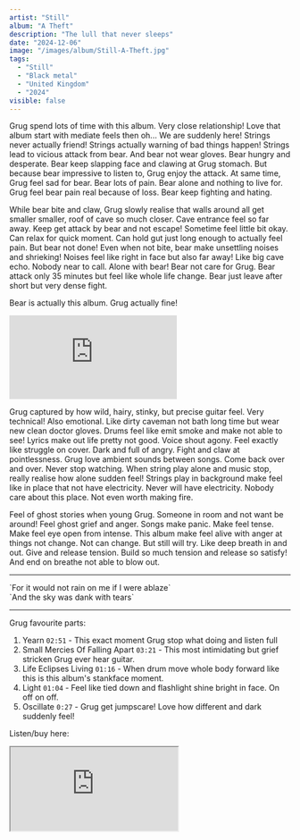 ```yaml
---
artist: "Still"
album: "A Theft"
description: "The lull that never sleeps"
date: "2024-12-06"
image: "/images/album/Still-A-Theft.jpg"
tags:
  - "Still"
  - "Black metal"
  - "United Kingdom"
  - "2024"
visible: false
---
```


Grug spend lots of time with this album. Very close relationship! Love that album start with mediate feels then oh... We are suddenly here! Strings never actually friend! Strings actually warning of bad things happen! Strings lead to vicious attack from bear. And bear not wear gloves. Bear hungry and desperate. Bear keep slapping face and clawing at Grug stomach. But because bear impressive to listen to, Grug enjoy the attack. At same time, Grug feel sad for bear. Bear lots of pain. Bear alone and nothing to live for. Grug feel bear pain real because of loss. Bear keep fighting and hating.

While bear bite and claw, Grug slowly realise that walls around all get smaller smaller, roof of cave so much closer. Cave entrance feel so far away. Keep get attack by bear and not escape!
Sometime feel little bit okay. Can relax for quick moment. Can hold gut just long enough to actually feel pain. But bear not done! 
Even when not bite, bear make unsettling noises and shrieking! Noises feel like right in face but also far away! Like big cave echo. Nobody near to call. Alone with bear! Bear not care for Grug. Bear attack only 35 minutes but feel like whole life change. Bear just leave after short but very dense fight. 

Bear is actually this album. Grug actually fine!

<div class="embed-container">
  <iframe 
    class="embed-video"
    src="https://www.youtube-nocookie.com/embed/ycqtYwhDq1I?si=laCE7QfLyie9JemR" 
    frameborder="0" 
    allow="accelerometer; autoplay; clipboard-write; encrypted-media; gyroscope; picture-in-picture; web-share" 
    referrerpolicy="strict-origin-when-cross-origin" 
    allowfullscreen>
  </iframe>
</div>

Grug captured by how wild, hairy, stinky, but precise guitar feel. Very technical! Also emotional. Like dirty caveman not bath long time but wear new clean doctor gloves. 
Drums feel like emit smoke and make not able to see! Lyrics make out life pretty not good. Voice shout agony. Feel exactly like struggle on cover. Dark and full of angry. Fight and claw at pointlessness. Grug love ambient sounds between songs. Come back over and over. Never stop watching. When string play alone and music stop, really realise how alone sudden feel! Strings play in background make feel like in place that not have electricity. Never will have electricity. Nobody care about this place. Not even worth making fire. 
  
Feel of ghost stories when young Grug. Someone in room and not want be around! Feel ghost grief and anger. 
Songs make panic. Make feel tense. Make feel eye open from intense. This album make feel alive with anger at things not change. Not can change. But still will try. Like deep breath in and out. Give and release tension. Build so much tension and release so satisfy! And end on breathe not able to blow out. 

--------------------------------------------------------

<div className="text-center">
  `For it would not rain on me if I were ablaze` <br />
  `And the sky was dank with tears` <br />  
</div>

--------------------------------------------------------

Grug favourite parts:

1. Yearn `02:51` - This exact moment Grug stop what doing and listen full
1. Small Mercies Of Falling Apart `03:21` - This most intimidating but grief stricken Grug ever hear guitar.
1. Life Eclipses Living `01:16` - When drum move whole body forward like this is this album's stankface moment. 
1. Light `01:04` - Feel like tied down and flashlight shine bright in face. On off on off. 
1. Oscillate `0:27` - Grug get jumpscare! Love how different and dark suddenly feel! 

Listen/buy here:

<iframe
  style={{ border: "0", width: "350px", height: "720px" }}
  src="https://bandcamp.com/EmbeddedPlayer/album=357160604/size=large/bgcol=333333/linkcol=ffffff/transparent=true/" 
  seamless>
  <a href="https://wearestillaband.bandcamp.com/album/a-theft">
    A Theft by Still
  </a>
</iframe>
